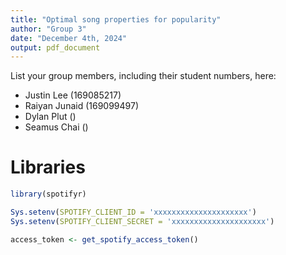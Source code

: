 ```yaml
---
title: "Optimal song properties for popularity"
author: "Group 3"
date: "December 4th, 2024"
output: pdf_document
---
```


List your group members, including their student numbers, here:

-   Justin Lee (169085217)
-   Raiyan Junaid (169099497)
-   Dylan Plut ()
-   Seamus Chai ()

# Libraries
```r
library(spotifyr)
```

```r
Sys.setenv(SPOTIFY_CLIENT_ID = 'xxxxxxxxxxxxxxxxxxxxx')
Sys.setenv(SPOTIFY_CLIENT_SECRET = 'xxxxxxxxxxxxxxxxxxxxx')

access_token <- get_spotify_access_token()
```
